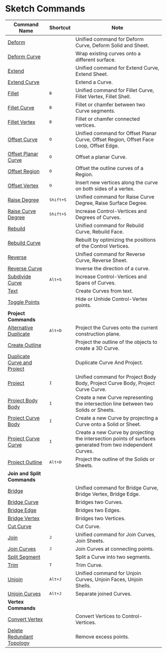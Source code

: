 # Sketch Commands

| Command Name                                                      | Shortcut                   | Note                                                                                                       |
| ----------------------------------------------------------------- | -------------------------- | ---------------------------------------------------------------------------------------------------------- |
| [Deform](/sketch/deform)                                           |                            | Unified command for Deform Curve, Deform Solid and Sheet.                                                   |
| [Deform Curve](/sketch/deform-sketch)                              |                            | Wrap existing curves onto a different surface.                                                              |
| [Extend](/sketch/extend)                                           |                            | Unified command for Extend Curve, Extend Sheet.                                                             |
| [Extend Curve](/sketch/extend-curve)                               |                            | Extend a Curve.                                                                                             |
| [Fillet](/sketch/fillet)                                           | <kbd>B</kbd>               | Unified command for Fillet Curve, Fillet Vertex, Fillet Shell.                                              |
| [Fillet Curve](/sketch/fillet-curve)                               | <kbd>B</kbd>               | Fillet or chamfer between two Curve segments.                                                               |
| [Fillet Vertex](/sketch/fillet-vertex)                             | <kbd>B</kbd>               | Fillet or chamfer connected vertices.                                                                       |
| [Offset Curve](/sketch/offset-curve)                               | <kbd>O</kbd>               | Unified command for Offset Planar Curve, Offset Region, Offset Face Loop, Offset Edge.                      |
| [Offset Planar Curve](/sketch/offset-planar-curve)                 | <kbd>O</kbd>               | Offset a planar Curve.                                                                                      |
| [Offset Region](/sketch/offset-region)                             | <kbd>O</kbd>               | Offset the outline curves of a Region.                                                                      |
| [Offset Vertex](/sketch/offset-vertex)                             | <kbd>O</kbd>               | Insert new vertices along the curve on both sides of a vertex.                                              |
| [Raise Degree](/sketch/raise-degree)                               | <kbd>Shift+S</kbd>       | Unified command for Raise Curve Degree, Raise Surface Degree.                                               |
| [Raise Curve Degree](/sketch/raise-curve-degree)                   | <kbd>Shift+S</kbd>       | Increase Control-Vertices and Degrees of Curves.                                                            |
| [Rebuild](/sketch/rebuild)                                         |                            | Unified command for Rebuild Curve, Rebuild Face.                                                            |
| [Rebuild Curve](/sketch/rebuild-curve)                             |                            | Rebuilt by optimizing the positions of the Control Vertices.                                                |
| [Reverse](/sketch/reverse)                                         |                            | Unified command for Reverse Curve, Reverse Sheet.                                                           |
| [Reverse Curve](/sketch/reverse-curve)                             |                            | Inverse the direction of a curve.                                                                           |
| [Subdivide Curve](/sketch/subdivide-curve)                         | <kbd>Alt+S</kbd>         | Increase Control-Vertices and Spans of Curves.                                                              |
| [Text](/sketch/text)                                               |                            | Create Curves from text.                                                                                    |
| [Toggle Points](/sketch/toggle-points)                             |                            | Hide or Unhide Control-Vertex points.                                                                       |
| **Project Commands**                                               |                           |                                                                                                            |
| [Alternative Duplicate](/sketch/alternative-duplicate)             | <kbd>Alt+D</kbd>       | Project the Curves onto the current construction plane.                                                     |
| [Create Outline](/sketch/create-outline)                           |                          | Project the outline of the objects to create a 3D Curve.                                                    |
| [Duplicate Curve and Project](/sketch/duplicate-curve-and-project) |                          | Duplicate Curve And Project.                                                                                |
| [Project](/sketch/project)                                         | <kbd>I</kbd>             | Unified command for Project Body Body, Project Curve Body, Project Curve Curve.                             |
| [Project Body Body](/sketch/project-body-body)                     | <kbd>I</kbd>             | Create a new Curve representing the intersection line between two Solids or Sheets.                         |
| [Project Curve Body](/sketch/project-curve-body)                   | <kbd>I</kbd>             | Create a new Curve by projecting a Curve onto a Solid or Sheet.                                             |
| [Project Curve Curve](/sketch/project-curve-curve)                 | <kbd>I</kbd>             | Create a new Curve by projecting the intersection points of surfaces generated from two independent Curves. |
| [Project Outline](/sketch/project-outline)                         | <kbd>Alt+D</kbd>       | Project the outline of the Solids or Sheets.                                                                |
| **Join and Split Commands**                                        |                          |                                                                                                            |
| [Bridge](/sketch/bridge)                                           |                          | Unified command for Bridge Curve, Bridge Vertex, Bridge Edge.                                               |
| [Bridge Curve](/sketch/bridge-curve)                               |                          | Bridges two Curves.                                                                                         |
| [Bridge Edge](/sketch/bridge-edge)                                 |                          | Bridges two Edges.                                                                                          |
| [Bridge Vertex](/sketch/bridge-vertex)                             |                          | Bridges two Vertices.                                                                                       |
| [Cut Curve](/sketch/cut-curve)                                     |                          | Cut Curve.                                                                                                  |
| [Join](/sketch/join)                                               | <kbd>J</kbd>             | Unified command for Join Curves, Join Sheets.                                                               |
| [Join Curves](/sketch/join-curves)                                 | <kbd>J</kbd>             | Join Curves at connecting points.                                                                           |
| [Split Segment](/sketch/split-segment)                             |                          | Split a Curve into two segments.                                                                            |
| [Trim](/sketch/trim)                                               | <kbd>T</kbd>             | Trim Curve.                                                                                                 |
| [Unjoin](/sketch/unjoin)                                           | <kbd>Alt+J</kbd>       | Unified command for Unjoin Curves, Unjoin Faces, Unjoin Shells.                                             |
| [Unjoin Curves](/sketch/unjoin-curve)                              | <kbd>Alt+J</kbd>       | Separate joined Curves.                                                                                     |
| **Vertex Commands**                                                |                          |                                                                                                            |
| [Convert Vertex](/sketch/convert-vertex)                           |                          | Convert Vertices to Control-Vertices.                                                                       |
| [Delete Redundant Topology](/sketch/delete-redundant-topology)     |                          | Remove excess points.                                                                                       |
